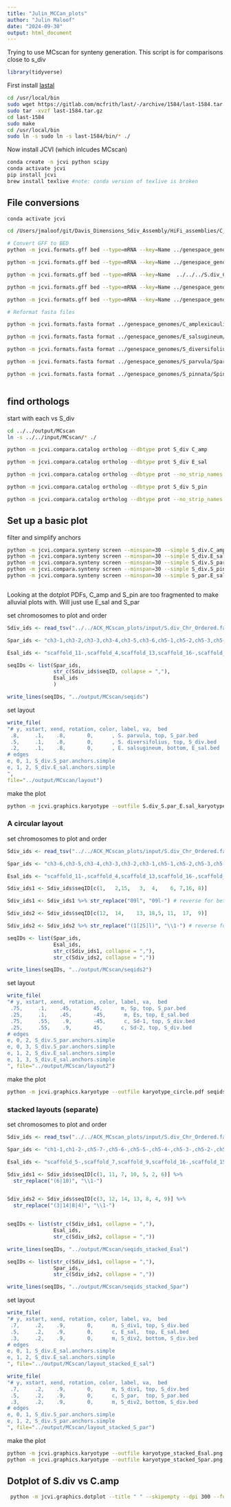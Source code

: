 ```yaml
---
title: "Julin_MCCan_plots"
author: "Julin Maloof"
date: "2024-09-30"
output: html_document
---
```


Trying to use MCscan for synteny generation. This script is for comparisons close to s_div

```r
library(tidyverse)
```


First install [lastal](https://gitlab.com/mcfrith/last)
```bash
cd /usr/local/bin
sudo wget https://gitlab.com/mcfrith/last/-/archive/1584/last-1584.tar.gz
sudo tar -xvzf last-1584.tar.gz
cd last-1584
sudo make
cd /usr/local/bin
sudo ln -s sudo ln -s last-1584/bin/* ./
```

Now install JCVI (which inlcudes MCscan)

```bash
conda create -n jcvi python scipy
conda activate jcvi
pip install jcvi
brew install texlive #note: conda version of texlive is broken

```

## File conversions
```bash

conda activate jcvi

cd /Users/jmaloof/git/Davis_Dimensions_Sdiv_Assembly/HiFi_assemblies/C_amplexicaulis_S_pinnata_comparisons/input/MCscan

# Convert GFF to BED
python -m jcvi.formats.gff bed --type=mRNA --key=Name ../genespace_genomes/C_amplexicaulis/Camplexicaulis_470_v1.1.gene.gff3.gz -o C_amp.bed

python -m jcvi.formats.gff bed --type=mRNA --key=Name ../genespace_genomes/E_salsugineum/Esalsugineum_173_v1.0.gene.gff3.gz -o E_sal.bed

python -m jcvi.formats.gff bed --type=mRNA --key=Name  ../../../S.div_Chr_Ordered_liftoffv1.gff.gz -o S_div.bed

python -m jcvi.formats.gff bed --type=mRNA --key=Name ../genespace_genomes/S_parvula/Sparvula_574_v2.2.gene.gff3.gz -o S_par.bed

python -m jcvi.formats.gff bed --type=mRNA --key=Name ../genespace_genomes/S_pinnata/Spinnata_486_v1.1.gene.gff3.gz -o S_pin.bed

# Reformat fasta files

python -m jcvi.formats.fasta format ../genespace_genomes/C_amplexicaulis/Camplexicaulis_470_v1.1.protein_primaryTranscriptOnly.fa.gz  C_amp.pep

python -m jcvi.formats.fasta format ../genespace_genomes/E_salsugineum/Esalsugineum_173_v1.0.protein_primaryTranscriptOnly.fa.gz E_sal.pep

python -m jcvi.formats.fasta format ../genespace_genomes/S_diversifolius/HiFiasm_S.div.protein.shortnames.gz S_div.pep

python -m jcvi.formats.fasta format ../genespace_genomes/S_parvula/Sparvula_574_v2.2.protein_primaryTranscriptOnly.fa.gz S_par.pep

python -m jcvi.formats.fasta format ../genespace_genomes/S_pinnata/Spinnata_486_v1.1.protein_primaryTranscriptOnly.fa.gz S_pin.pep



```


## find orthologs

start with each vs S_div

```bash
cd ../../output/MCscan
ln -s ../../input/MCscan/* ./

python -m jcvi.compara.catalog ortholog --dbtype prot S_div C_amp

python -m jcvi.compara.catalog ortholog --dbtype prot S_div E_sal

python -m jcvi.compara.catalog ortholog --dbtype prot --no_strip_names S_div S_par

python -m jcvi.compara.catalog ortholog --dbtype prot S_div S_pin

python -m jcvi.compara.catalog ortholog --dbtype prot --no_strip_names S_par E_sal

```


## Set up a basic plot

filter and simplify anchors
```bash
python -m jcvi.compara.synteny screen --minspan=30 --simple S_div.C_amp.anchors S_div.C_amp.anchors.simple
python -m jcvi.compara.synteny screen --minspan=30 --simple S_div.E_sal.anchors S_div.E_sal.anchors.simple
python -m jcvi.compara.synteny screen --minspan=30 --simple S_div.S_par.anchors S_div.S_par.anchors.simple
python -m jcvi.compara.synteny screen --minspan=30 --simple S_div.S_pin.anchors S_div.S_pin.anchors.simple
python -m jcvi.compara.synteny screen --minspan=30 --simple S_par.E_sal.anchors S_par.E_sal.anchors.simple



```


Looking at the dotplot PDFs, C_amp and S_pin are too fragmented to make alluvial plots with.  Will just use E_sal and S_par

set chromosomes to plot and order
```r
Sdiv_ids <- read_tsv("../../ACK_MCscan_plots/input/S.div_Chr_Ordered.fasta.fai", col_names = "seqID", col_select = 1)

Spar_ids <- "ch3-1,ch3-2,ch3-3,ch3-4,ch3-5,ch3-6,ch5-1,ch5-2,ch5-3,ch5-4,ch5-5,ch5-6,ch5-7,ch1-1,ch1-2,ch7-1,ch7-2,ch7-3,ch7-4,ch7-5,ch7-6,ch2-1,ch2-2,ch2-4,ch4-1,ch4-2,ch4-4,ch4-6,ch6-1,ch6-2,ch6-3,ch6-4,ch6-6"

Esal_ids <- "scaffold_11-,scaffold_4,scaffold_13,scaffold_16-,scaffold_9,scaffold_5,scaffold_7,scaffold_14,scaffold_1,scaffold_8-,scaffold_6,scaffold_15,scaffold_10-,scaffold_2,scaffold_3"

seqIDs <- list(Spar_ids,
               str_c(Sdiv_ids$seqID, collapse = ","),
               Esal_ids
               )

write_lines(seqIDs, "../output/MCscan/seqids")
```
set layout
```r
write_file(
"# y, xstart, xend, rotation, color, label, va,  bed
 .8,     .1,    .8,       0,      , S. parvula, top, S_par.bed
 .5,     .1,    .8,       0,      , S. diversifolius, top, S_div.bed
 .2,     .1,    .8,       0,      , E. salsugineum, bottom, E_sal.bed
# edges
e, 0, 1, S_div.S_par.anchors.simple
e, 1, 2, S_div.E_sal.anchors.simple
",
file="../output/MCscan/layout")
```

make the plot
```bash
python -m jcvi.graphics.karyotype --outfile S.div_S.par_E.sal_karyotype.pdf seqids layout ; open S.div_S.par_E.sal_karyotype.pdf
```

### A circular layout

set chromosomes to plot and order
```r
Sdiv_ids <- read_tsv("../../ACK_MCscan_plots/input/S.div_Chr_Ordered.fasta.fai", col_names = "seqID", col_select = 1)

Spar_ids <- "ch3-6,ch3-5,ch3-4,ch3-3,ch3-2,ch3-1,ch5-1,ch5-2,ch5-3,ch5-4,ch5-5,ch5-6,ch5-7,ch1-1,ch1-2,ch7-1,ch7-2,ch7-3,ch7-4,ch7-5,ch7-6,ch2-1,ch2-2,ch2-4,ch4-1,ch4-2,ch4-4,ch4-6,ch6-1,ch6-2,ch6-3,ch6-4,ch6-6"

Esal_ids <- "scaffold_11-,scaffold_4,scaffold_13,scaffold_16-,scaffold_9,scaffold_5,scaffold_7,scaffold_14,scaffold_1,scaffold_8-,scaffold_6,scaffold_15,scaffold_10-,scaffold_2,scaffold_3"

Sdiv_ids1 <- Sdiv_ids$seqID[c(1,   2,15,   3,  4,    6, 7,16, 8)]

Sdiv_ids1 <- Sdiv_ids1 %>% str_replace("09l", "09l-") # reverse for better plotting

Sdiv_ids2 <- Sdiv_ids$seqID[c(12,  14,    13, 18,5, 11,  17,  9)]

Sdiv_ids2 <- Sdiv_ids2 %>% str_replace("(1[25]l)", "\\1-") # reverse for better plotting

seqIDs <- list(Spar_ids,
               Esal_ids,
               str_c(Sdiv_ids1, collapse = ","),
               str_c(Sdiv_ids2, collapse = ","))

write_lines(seqIDs, "../output/MCscan/seqids2")
```
set layout
```r
write_file(
"# y, xstart, xend, rotation, color, label, va,  bed
 .75,     .1,    .45,       45,      m, Sp, top, S_par.bed
 .25,     .1,    .45,       -45,      m, Es, top, E_sal.bed
 .75,     .55,    .9,       -45,      c, Sd-1, top, S_div.bed
 .25,     .55,    .9,       45,      c, Sd-2, top, S_div.bed
# edges
e, 0, 2, S_div.S_par.anchors.simple
e, 0, 3, S_div.S_par.anchors.simple
e, 1, 2, S_div.E_sal.anchors.simple
e, 1, 3, S_div.E_sal.anchors.simple
", file="../output/MCscan/layout2")
```

make the plot
```bash
python -m jcvi.graphics.karyotype --outfile karyotype_circle.pdf seqids2 layout2; open karyotype_circle.pdf
```


### stacked layouts (separate)

set chromosomes to plot and order
```r
Sdiv_ids <- read_tsv("../../ACK_MCscan_plots/input/S.div_Chr_Ordered.fasta.fai", col_names = "seqID", col_select = 1)

Spar_ids <- "ch1-1,ch1-2-,ch5-7-,ch5-6-,ch5-5-,ch5-4-,ch5-3-,ch5-2-,ch5-1-,ch4-1,ch4-2,ch4-4,ch4-6,ch3-1,ch3-2,ch3-3,ch3-4,ch3-5,ch3-6,ch7-1,ch7-2,ch7-3,ch7-4,ch7-5,ch7-6,ch6-6-,ch6-1,ch6-2,ch6-3,ch6-4,ch2-1,ch2-2,ch2-4"

Esal_ids <- "scaffold_5-,scaffold_7,scaffold_9,scaffold_16-,scaffold_15,scaffold_10,scaffold_13-,scaffold_4-,scaffold_11-,scaffold_14,scaffold_1-,scaffold_2,scaffold_3,scaffold_8,scaffold_6-"

Sdiv_ids1 <- Sdiv_ids$seqID[c(1, 11, 7, 10, 5, 2, 6)] %>%
  str_replace("(6|10)", "\\1-")


Sdiv_ids2 <- Sdiv_ids$seqID[c(3, 12, 14, 13, 8, 4, 9)] %>%
  str_replace("(3|14|8|4)", "\\1-")


seqIDs <- list(str_c(Sdiv_ids1, collapse = ","),
               Esal_ids,
               str_c(Sdiv_ids2, collapse = ","))

write_lines(seqIDs, "../output/MCscan/seqids_stacked_Esal")

seqIDs <- list(str_c(Sdiv_ids1, collapse = ","),
               Spar_ids,
               str_c(Sdiv_ids2, collapse = ","))

write_lines(seqIDs, "../output/MCscan/seqids_stacked_Spar")
```
set layout
```r
write_file(
"# y, xstart, xend, rotation, color, label, va,  bed
 .7,     .2,    .9,       0,      m, S_div1, top, S_div.bed
 .5,     .2,    .9,       0,      c, E_sal,  top, E_sal.bed
 .3,     .2,    .9,       0,      m, S_div2, bottom, S_div.bed
# edges
e, 0, 1, S_div.E_sal.anchors.simple
e, 1, 2, S_div.E_sal.anchors.simple
", file="../output/MCscan/layout_stacked_E_sal")

write_file(
"# y, xstart, xend, rotation, color, label, va,  bed
 .7,     .2,    .9,       0,      m, S_div1, top, S_div.bed
 .5,     .2,    .9,       0,      c, S_par,  top, S_par.bed
 .3,     .2,    .9,       0,      m, S_div2, bottom, S_div.bed
# edges
e, 0, 1, S_div.S_par.anchors.simple
e, 1, 2, S_div.S_par.anchors.simple
", file="../output/MCscan/layout_stacked_S_par")
```

make the plot
```bash
python -m jcvi.graphics.karyotype --outfile karyotype_stacked_Esal.png --dpi 300 --format png seqids_stacked_Esal layout_stacked_E_Sal; open karyotype_stacked_Esal.png
python -m jcvi.graphics.karyotype --outfile karyotype_stacked_Spar.png --dpi 300 --format png seqids_stacked_Spar layout_stacked_S_par; open karyotype_stacked_Spar.png

```

## Dotplot of S.div vs C.amp

```bash
 python -m jcvi.graphics.dotplot --title " " --skipempty --dpi 300 --format png  --genomenames "*S. diversifolius*_*C. amplexicaulis*" S_div.C_amp.anchors ; open S_div.C_amp.png
```

